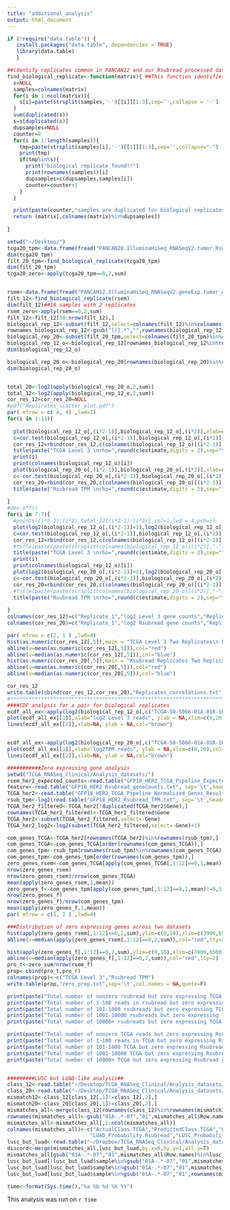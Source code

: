 ```yaml
---
title: "additional_analysis"
output: html_document
---
```


```r
if (!require("data.table")) {
   install.packages("data.table", dependencies = TRUE)
   library(data.table)
   }


```

```r
##identify replicates common in PANCAN12 and our Rsubread processed datasets
find_biological_replicate<-function(matrix){ ##This function identifies TCGA replicates from same patients using first 12 character identifier 'XXXX-XX-XXXX' 
  s=NULL
  samples=colnames(matrix)
  for(i in 1:ncol(matrix)){
    s[i]=paste(strsplit(samples,'-')[[i]][1:3],sep='',collapse = '-')
  }
  sum(duplicated(s))
  s=s[duplicated(s)]
  dupsamples=NULL
  counter=0
  for(i in 1:length(samples)){ 
    tmp=paste(strsplit(samples[i],'-')[[1]][1:3],sep='',collapse="-")
    print(tmp)
    if(tmp%in%s){
      print("biological replicate found!!")
      print(rownames(samples))[i]
      dupsamples=c(dupsamples,samples[i])
      counter=counter+1
    }
  }

  print(paste(counter,"samples are duplicated for biological replicates"))
  return (matrix[,colnames(matrix)%in%dupsamples])
  
}

setwd("~/Desktop/")
tcga20_tpm<-data.frame(fread("PANCAN20.IlluminaHiSeq_RNASeqV2.tumor_Rsubread_TPM_10_9.txt"),row.names=1,check.names = F)##Rsubread processed tumor dataset that is TPM processed
dim(tcga20_tpm)
filt_20_tpm<-find_biological_replicate(tcga20_tpm)
dim(filt_20_tpm)
tcga20_zero<-apply(tcga20_tpm==0,2,sum)


rsem<-data.frame(fread("PANCAN12.IlluminaHiSeq_RNASeqV2.geneExp.tumor_whitelist"),row.names=1,check.names = F)###PANCAN12 dataset from Synapse
filt_12<-find_biological_replicate(rsem)
dim(filt_12)##16 samples with 2 replicates
rsem_zero<-apply(rsem==0,2,sum)
filt_12<-filt_12[30:nrow(filt_12),]
biological_rep_12<-subset(filt_12,select=colnames(filt_12)%in%colnames(filt_20_tpm))
rownames_biological_rep_12<-gsub("[|].*","",rownames(biological_rep_12))
biological_rep_20<-subset(filt_20_tpm,select=colnames(filt_20_tpm)%in%colnames(filt_12))
biological_rep_12_o<-biological_rep_12[rownames_biological_rep_12%in%rownames(biological_rep_20),order(colnames(biological_rep_12))]
dim(biological_rep_12_o)

biological_rep_20_o<-biological_rep_20[rownames(biological_rep_20)%in%rownames_biological_rep_12,order(colnames(biological_rep_20))]
dim(biological_rep_20_o)


total_20<-log2(apply(biological_rep_20_o,2,sum))
total_12<-log2(apply(biological_rep_12_o,2,sum))
cor_res_12=cor_res_20=NULL
#pdf("Replicates_scatter_plot.pdf")
par( mfrow = c( 4, 4) ,lwd=1)
for(i in 1:13){
 
  plot(biological_rep_12_o[,(i*2-1)],biological_rep_12_o[,(i*2)],xlab=colnames(biological_rep_12_o)[(i*2-1)],ylab=colnames(biological_rep_12_o)[(i*2)])
  c=cor.test(biological_rep_12_o[,(i*2-1)],biological_rep_12_o[,(i*2)],method="spearman")
  cor_res_12=rbind(cor_res_12,c(colnames(biological_rep_12_o)[(i*2-1)],round(total_12[(i*2-1)],digits = 3),colnames(biological_rep_12_o)[(i*2)],round(total_12[(i*2)],digits = 3),round(c$estimate,digits = 3)))
  title(paste("TCGA Level 3 \nrho=",round(c$estimate,digits = 2),sep=""))
  print(i)
  print(colnames(biological_rep_12_o)[i])
  plot(biological_rep_20_o[,(i*2-1)],biological_rep_20_o[,(i*2)],xlab=colnames(biological_rep_20_o)[(i*2-1)],ylab=colnames(biological_rep_20_o)[(i*2)])
  c<-cor.test(biological_rep_20_o[,(i*2-1)],biological_rep_20_o[,(i*2)],method="spearman")
  cor_res_20=rbind(cor_res_20,c(colnames(biological_rep_20_o)[(i*2-1)],round(total_20[(i*2-1)],digits = 3),colnames(biological_rep_20_o)[(i*2)],round(total_20[(i*2)],digits=3),round(c$estimate,digits = 3)))
  title(paste("Rsubread TPM \nrho=",round(c$estimate,digits = 2),sep=""))
  
}
#dev.off()
for(i in 7:7){
  #points((i*2-1):(i*2),total_12[(i*2-1):(i*2)],col=i,lwd = 4,pch=i)
  plot(log2(biological_rep_12_o[,(i*2-1)]+1),log2(biological_rep_12_o[,(i*2)]+1),xlim=c(0,20),ylim=c(0,20),xlab=colnames(biological_rep_12_o)[(i*2-1)],ylab=colnames(biological_rep_12_o)[(i*2)])
  c=cor.test(biological_rep_12_o[,(i*2-1)],biological_rep_12_o[,(i*2)],method="spearman")
  cor_res_12=rbind(cor_res_12,c(colnames(biological_rep_12_o)[(i*2-1)],round(total_12[(i*2-1)],digits = 3),colnames(biological_rep_12_o)[(i*2)],round(total_12[(i*2)],digits = 3),round(c$estimate,digits = 3)))
  #title(paste(paste(strsplit(colnames(biological_rep_12_o)[(i*2)],"-")[[1]][1:3],sep="",collapse = "-")," \nrho=",round(c$estimate,digits = 3),sep=""))
  title(paste("TCGA Level 3 \nrho=",round(c$estimate,digits = 2),sep=""))
  print(i)
  print(colnames(biological_rep_12_o)[i])
  plot(log2(biological_rep_20_o[,(i*2-1)]+1),log2(biological_rep_20_o[,(i*2)]+1),xlim=c(0,20),ylim=c(0,20),xlab=colnames(biological_rep_20_o)[(i*2-1)],ylab=colnames(biological_rep_20_o)[(i*2)])
  c<-cor.test(biological_rep_20_o[,(i*2-1)],biological_rep_20_o[,(i*2)],method="spearman")
  cor_res_20=rbind(cor_res_20,c(colnames(biological_rep_20_o)[(i*2-1)],round(total_20[(i*2-1)],digits = 3),colnames(biological_rep_20_o)[(i*2)],round(total_20[(i*2)],digits=3),round(c$estimate,digits = 3)))
  #title(paste(paste(strsplit(colnames(biological_rep_20_o)[(i*2)],"-")[[1]][1:3],sep="",collapse = "-")," \nrho=",round(c$estimate,digits = 3),sep=""))
  title(paste("Rsubread TPM \nrho=",round(c$estimate,digits = 2),sep=""))
  
}
colnames(cor_res_12)=c("Replicate_1","log2 Level 3 gene counts","Replicate_2","log2 Level 3 gene counts","Spearman correlation between replicates(Level 3)")
colnames(cor_res_20)=c("Replicate_1","log2 Rsubread gene counts","Replicate_2","log2 Rsubread gene counts","Spearman correlation between replicates(Rsubread)")

par( mfrow = c(2, 1 ) ,lwd=4)
hist(as.numeric(cor_res_12[,5]),main = "TCGA Level 3 Two Replicates\n Each for 13 Samples",xlab = "Spearman Correlation ", xlim=c(0.88,1),breaks = 5)
abline(v=mean(as.numeric(cor_res_12[,5])),col="red")
abline(v=median(as.numeric(cor_res_12[,5])),col="blue")
hist(as.numeric(cor_res_20[,5]),main = "Rsubread Replicates Two Replicates\n Each for 13 Samples",xlab = "Spearman Correlation ", xlim=c(0.88,1),breaks = 5)
abline(v=mean(as.numeric(cor_res_20[,5])),col="red")
abline(v=median(as.numeric(cor_res_20[,5])),col="blue")

cor_res_12
write.table(cbind(cor_res_12,cor_res_20),"Replicates_correlations.txt",sep='\t',col.names=NA,quote=1)
#************************************************************************
####CDF analysis for a pair for biological replicates
ecdf_all_ex<-apply(log2(biological_rep_12_o[,c("TCGA-50-5066-01A-01R-1628-07","TCGA-50-5066-02A-11R-2090-07")]+1),2,ecdf)
plot(ecdf_all_ex[[1]],xlab="log2 Level 3 reads", ylab = NA,xlim=c(0,20),col="blue",main="TCGA Level 3",ylim=c(0,1),cex.axis=1.5, cex.lab=1.5)
lines(ecdf_all_ex[[2]],xlab=NA, ylab = NA,col="brown")


ecdf_all_ex<-apply(log2(biological_rep_20_o[,c("TCGA-50-5066-01A-01R-1628-07","TCGA-50-5066-02A-11R-2090-07")]+1),2,ecdf)
plot(ecdf_all_ex[[1]],xlab="log2TPM reads", ylab = NA,xlim=c(0,20),col="blue",main="Rsubread",ylim=c(0,1),cex.axis=1.5, cex.lab=1.5,)
lines(ecdf_all_ex[[2]],xlab=NA, ylab = NA,col="brown")

###########Zero expressing gene analysis
setwd("TCGA_RNASeq_Clinical/Analysis_datasets/")
rsem_her2_expected_counts<-read.table("GFP18_HER2_TCGA_Pipeline_Expected_Gene_Counts.txt", sep='\t', header=1, row.names=1, check.names=F) 
feature<-read.table("GFP18_HER2_Rsubread_geneCounts.txt", sep='\t',header=1, row.names=1, check.names = F) 
TCGA_her2<-read.table("GFP18_HER2_TCGA_Pipeline_Normalized_Genes_Results.txt", sep='\t', header=1, check.names=F) 
rsub_tpm<-log2(read.table("GFP18_HER2_Rsubread_TPM.txt", sep='\t',header=1, row.names=1, check.names = F)+1) 
TCGA_her2_filtered<-TCGA_her2[!duplicated(TCGA_her2$Gene),]
rownames(TCGA_her2_filtered)<-TCGA_her2_filtered$Gene
TCGA_her2<-subset(TCGA_her2_filtered,select=-Gene)
TCGA_her2_log2<-log2(subset(TCGA_her2_filtered,select=-Gene)+1)

com_genes_TCGA<-TCGA_her2[rownames(TCGA_her2)%in%rownames(rsub_tpm),]
com_genes_TCGA<-com_genes_TCGA[order(rownames(com_genes_TCGA)),]
com_genes_tpm<-rsub_tpm[rownames(rsub_tpm)%in%rownames(com_genes_TCGA),]
com_genes_tpm<-com_genes_tpm[order(rownames(com_genes_tpm)),]
zero_genes_rsem<-com_genes_TCGA[apply(com_genes_TCGA[,1:12]==0,1,mean)!=0,1:12]#atleast one zero in 12 GFP replicates
nrow(zero_genes_rsem)
nrow(zero_genes_rsem)/nrow(com_genes_TCGA)
mean(apply(zero_genes_rsem,1,mean))
zero_genes_f<-com_genes_tpm[apply(com_genes_tpm[,1:12]==0,1,mean)!=0,1:12]##at least one zero in 12 GFP replicates
nrow(zero_genes_f)
nrow(zero_genes_f)/nrow(com_genes_tpm)
mean(apply(zero_genes_f,1,mean))
par( mfrow = c(1, 2 ) ,lwd=4)

###Distribution of zero expressing genes across two datasets
hist(apply(zero_genes_rsem[,1:12]==0,2,sum),ylim=c(0,10),xlim=c(3900,6500),xlab="Total number of zero expressed \ngene counts per sample",main="TCGA Level 3",breaks=12)
abline(v=median(apply(zero_genes_rsem[,1:12]==0,2,sum)),col="red",lty=2)

hist(apply(zero_genes_f[,1:12]==0,2,sum),ylim=c(0,10),xlim=c(3900,6500),xlab="Total number of zero expressed \ngene counts per sample",main="Rsubread TPM",breaks=2)
abline(v=median(apply(zero_genes_f[,1:12]==0,2,sum)),col="red",lty=2)
pro_t<-zero_sum/nrow(rsem_f)
prop<-cbind(pro_t,pro_r)
colnames(prop)<-c("TCGA Level 3","Rsubread TPM")
write.table(prop,"zero_prop.txt",sep='\t',col.names = NA,quote=F)

print(paste("Total number of nonzero rsubread but zero expressing TCGA genes:",nrow(com_genes_tpm[apply(com_genes_TCGA[,1:12]==0,1,mean)==1&apply(com_genes_tpm[,1:12]>0,1,mean)==1,]),sep=" "))
print(paste("Total number of 1-100 reads in rsubread but zero expressing TCGA genes:",nrow(com_genes_tpm[apply(com_genes_TCGA[,1:12]==0,1,mean)==1&apply(com_genes_tpm[,1:12]>0,1,mean)==1&apply(com_genes_tpm[,1:12]<=100,1,mean)==1,]),sep=" "))
print(paste("Total number of 101-1000 rsubreads but zero expressing TCGA genes:",nrow(com_genes_tpm[apply(com_genes_TCGA[,1:12]==0,1,mean)==1&apply(com_genes_tpm[,1:12]>100,1,mean)==1&apply(com_genes_tpm[,1:12]<=1000,1,mean)==1,]),sep=" "))
print(paste("Total number of 1001-10000 rsubreads but zero expressing TCGA genes:",nrow(com_genes_tpm[apply(com_genes_TCGA[,1:12]==0,1,mean)==1&apply(com_genes_tpm[,1:12]>1000,1,mean)==1&apply(com_genes_tpm[,1:12]<=10000,1,mean)==1,]),sep=" "))
print(paste("Total number of 10000+ rsubreads but zero expressing TCGA genes:",nrow(com_genes_tpm[apply(com_genes_TCGA[,1:12]==0,1,mean)==1&apply(com_genes_tpm[,1:12]>10000,1,mean)==1,]),sep=" "))

print(paste("Total number of nonzero TCGA reads but zero expressing Rsubread genes:",nrow(com_genes_TCGA[apply(com_genes_tpm[,1:12]==0,1,mean)==1&apply(com_genes_TCGA[,1:12]>0,1,mean)==1,]),sep=" "))
print(paste("Total number of 1-100 reads in TCGA but zero expressing Rsubread genes:",nrow(com_genes_TCGA[apply(com_genes_tpm[,1:12]==0,1,mean)==1&apply(com_genes_TCGA[,1:12]>0,1,mean)==1&apply(com_genes_TCGA[,1:12]<=100,1,mean)==1,]),sep=" "))
print(paste("Total number of 101-1000 TCGA but zero expressing Rsubread genes:",nrow(com_genes_TCGA[apply(com_genes_tpm[,1:12]==0,1,mean)==1&apply(com_genes_TCGA[,1:12]>100,1,mean)==1&apply(com_genes_TCGA[,1:12]<=1000,1,mean)==1,]),sep=" "))
print(paste("Total number of 1001-10000 TCGA but zero expressing Rsubread genes:",nrow(com_genes_TCGA[apply(com_genes_tpm[,1:12]==0,1,mean)==1&apply(com_genes_TCGA[,1:12]>1000,1,mean)==1&apply(com_genes_TCGA[,1:12]<=10000,1,mean)==1,]),sep=" "))
print(paste("Total number of 10000+ TCGA but zero expressing Rsubread genes:",nrow(com_genes_TCGA[apply(com_genes_tpm[,1:12]==0,1,mean)==1&apply(com_genes_TCGA[,1:12]>10000,1,mean)==1,]),sep=" "))


#########LUSC but LUAD-like analysis##
class_12<-read.table("~/Desktop/TCGA_RNASeq_Clinical/Analysis_datasets/Classification_12_LUAD_LUSC_Predictions.txt", header=1,row.names=1)
class_20<-read.table("~/Desktop/TCGA_RNASeq_Clinical/Analysis_datasets/Classification_20_LUAD_LUSC_Predictions.txt", header=1,row.names=1)
mismatch12<-class_12[class_12[,1]!=class_12[,2],]
mismatch20<-class_20[class_20[,1]!=class_20[,2],]
mismatches_all<-merge(class_12[rownames(class_12)%in%rownames(mismatch12)|rownames(class_12)%in%rownames(mismatch20),],class_12[rownames(class_12)%in%rownames(mismatch12)|rownames(class_12)%in%rownames(mismatch20),],by=0)
rownames(mismatches_all)<-gsub("01A-.*-07","01",mismatches_all$Row.names)
mismatches_all<-mismatches_all[,2:ncol(mismatches_all)]
colnames(mismatches_all)<-c("ActualClass.TCGA","PredictedClass.TCGA","LUAD_Probability.TCGA", "LUSC_Probability.TCGA", "ActualClass.Rsubread","PredictedClass.Rsubread",  
                           "LUAD_Probability.Rsubread","LUSC_Probability.Rsubread")
lusc_but_luad<-read.table("~/Dropbox/TCGA_RNASeq_Clinical/Analysis_datasets/LUSC_but_LUAD_like.txt",sep='\t', header=1)
discord<-merge(mismatches_all,lusc_but_luad,by.x=0,by.y=1,all.y=T)
mismatches_all[gsub("01A-.*-07","01",mismatches_all$Row.names)%in%lusc_but_luad$sample,]#identifies the missclassified LUSC, but LUAD-like samples identified by 
lusc_but_luad[!lusc_but_luad$sample%in%gsub("01A-.*-07","01",mismatches_all$Row.names),]
lusc_but_luad[lusc_but_luad$sample%in%gsub("01A-.*-07","01",mismatches_all$Row.names),]
lusc_but_luad[lusc_but_luad$sample%in%gsub("01A-.*-07","01",rownames(mismatch20)),]

```


```r
time<-format(Sys.time(),"%a %b %d %X %Y")
```
This analysis was run on `r time` 
